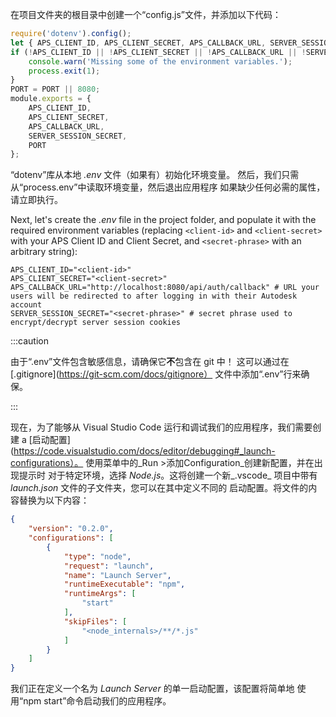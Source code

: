 在项目文件夹的根目录中创建一个“config.js”文件，并添加以下代码：

```js title="config.js"
require('dotenv').config();
let { APS_CLIENT_ID, APS_CLIENT_SECRET, APS_CALLBACK_URL, SERVER_SESSION_SECRET, PORT } = process.env;
if (!APS_CLIENT_ID || !APS_CLIENT_SECRET || !APS_CALLBACK_URL || !SERVER_SESSION_SECRET) {
    console.warn('Missing some of the environment variables.');
    process.exit(1);
}
PORT = PORT || 8080;
module.exports = {
    APS_CLIENT_ID,
    APS_CLIENT_SECRET,
    APS_CALLBACK_URL,
    SERVER_SESSION_SECRET,
    PORT
};
```

“dotenv”库从本地 _.env_ 文件（如果有）初始化环境变量。
然后，我们只需从“process.env”中读取环境变量，然后退出应用程序
如果缺少任何必需的属性，请立即执行。

Next, let's create the _.env_ file in the project folder, and populate it with the required
environment variables (replacing `<client-id>` and `<client-secret>` with your APS Client ID
and Client Secret, and `<secret-phrase>` with an arbitrary string):

``` title=".env"
APS_CLIENT_ID="<client-id>"
APS_CLIENT_SECRET="<client-secret>"
APS_CALLBACK_URL="http://localhost:8080/api/auth/callback" # URL your users will be redirected to after logging in with their Autodesk account
SERVER_SESSION_SECRET="<secret-phrase>" # secret phrase used to encrypt/decrypt server session cookies
```



:::caution

由于“.env”文件包含敏感信息，请确保它**不**包含在 git 中！
这可以通过在 [.gitignore](https://git-scm.com/docs/gitignore） 文件中添加“.env”行来确保。


:::



现在，为了能够从 Visual Studio Code 运行和调试我们的应用程序，我们需要创建
a [启动配置](https://code.visualstudio.com/docs/editor/debugging#_launch-configurations）。
使用菜单中的_Run >添加Configuration_创建新配置，并在出现提示时
对于特定环境，选择 _Node.js_。这将创建一个新_.vscode_
项目中带有 _launch.json_ 文件的子文件夹，您可以在其中定义不同的
启动配置。将文件的内容替换为以下内容：

```json title=".vscode/launch.json"
{
    "version": "0.2.0",
    "configurations": [
        {
            "type": "node",
            "request": "launch",
            "name": "Launch Server",
            "runtimeExecutable": "npm",
            "runtimeArgs": [
                "start"
            ],
            "skipFiles": [
                "<node_internals>/**/*.js"
            ]
        }
    ]
}
```

我们正在定义一个名为 _Launch Server_ 的单一启动配置，该配置将简单地
使用“npm start”命令启动我们的应用程序。